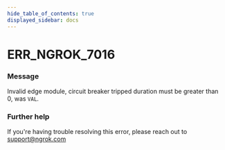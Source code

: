 ```yaml
---
hide_table_of_contents: true
displayed_sidebar: docs
---
```



# ERR_NGROK_7016

### Message

Invalid edge module, circuit breaker tripped duration must be greater than 0, was `VAL`.

### Further help

If you're having trouble resolving this error, please reach out to [support@ngrok.com](mailto:support@ngrok.com?subject=Help%20with%20ERR_NGROK_7016)

<ErrorDetails error="err_ngrok_7016" />
